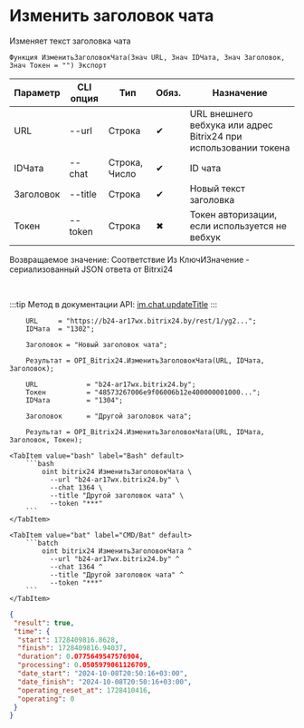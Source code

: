﻿---
sidebar_position: 7
---


# Изменить заголовок чата
 Изменяет текст заголовка чата



`Функция ИзменитьЗаголовокЧата(Знач URL, Знач IDЧата, Знач Заголовок, Знач Токен = "") Экспорт`

  | Параметр | CLI опция | Тип | Обяз. | Назначение |
  |-|-|-|-|-|
  | URL | --url | Строка | &#x2714; | URL внешнего вебхука или адрес Bitrix24 при использовании токена |
  | IDЧата | --chat | Строка, Число | &#x2714; | ID чата |
  | Заголовок | --title | Строка | &#x2714; | Новый текст заголовка |
  | Токен | --token | Строка | &#x2716; | Токен авторизации, если используется не вебхук |

  
  Возвращаемое значение:   Соответствие Из КлючИЗначение - сериализованный JSON ответа от Bitrxi24

<br/>

:::tip
Метод в документации API: [im.chat.updateTitle](https://dev.1c-bitrix.ru/learning/course/?COURSE_ID=93&LESSON_ID=12105)
:::
<br/>


```bsl title="Пример использования для 1С:Предприятие/OneScript"
    URL     = "https://b24-ar17wx.bitrix24.by/rest/1/yg2...";
    IDЧата  = "1302";

    Заголовок = "Новый заголовок чата";

    Результат = OPI_Bitrix24.ИзменитьЗаголовокЧата(URL, IDЧата, Заголовок);

    URL            = "b24-ar17wx.bitrix24.by";
    Токен          = "48573267006e9f06006b12e400000001000...";
    IDЧата         = "1304";

    Заголовок      = "Другой заголовок чата";

    Результат = OPI_Bitrix24.ИзменитьЗаголовокЧата(URL, IDЧата, Заголовок, Токен);
```
    

 <Tabs>
  
    <TabItem value="bash" label="Bash" default>
        ```bash
            oint bitrix24 ИзменитьЗаголовокЧата \
              --url "b24-ar17wx.bitrix24.by" \
              --chat 1364 \
              --title "Другой заголовок чата" \
              --token "***"
        ```
    </TabItem>
  
    <TabItem value="bat" label="CMD/Bat" default>
        ```batch
            oint bitrix24 ИзменитьЗаголовокЧата ^
              --url "b24-ar17wx.bitrix24.by" ^
              --chat 1364 ^
              --title "Другой заголовок чата" ^
              --token "***"
        ```
    </TabItem>
</Tabs>


```json title="Результат"
{
 "result": true,
 "time": {
  "start": 1728409816.8628,
  "finish": 1728409816.94037,
  "duration": 0.0775649547576904,
  "processing": 0.0505979061126709,
  "date_start": "2024-10-08T20:50:16+03:00",
  "date_finish": "2024-10-08T20:50:16+03:00",
  "operating_reset_at": 1728410416,
  "operating": 0
 }
}
```
